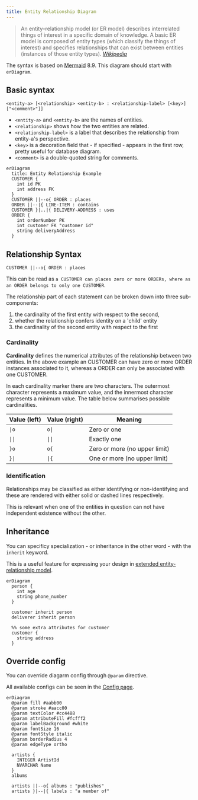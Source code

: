 ```yaml
---
title: Entity Relationship Diagram
---
```


> An entity–relationship model (or ER model) describes interrelated things of interest in a specific domain of knowledge. A basic ER model is composed of entity types (which classify the things of interest) and specifies relationships that can exist between entities (instances of those entity types).
> <cite><a href="https://en.wikipedia.org/wiki/Entity%E2%80%93relationship_model">Wikipedia</a></cite>

The syntax is based on [Mermaid](https://mermaid-js.github.io/mermaid/#/entityRelationshipDiagram) 8.9. This diagram should start with `erDiagram`.

## Basic syntax

```text
<entity-a> [<relationship> <entity-b> : <relationship-label> [<key>] ["<comment>"]]
```

- `<entity-a>` and `<entity-b>` are the names of entities.
- `<relationship>` shows how the two entities are related.
- `<relationship-label>` is a label that describes the relationship from entity-a's perspective.
- `<key>` is a decoration field that - if specified - appears in the first row, pretty useful for database diagram.
- `<comment>` is a double-quoted string for comments.

```pintora play
erDiagram
  title: Entity Relationship Example
  CUSTOMER {
    int id PK
    int address FK
  }
  CUSTOMER ||--o{ ORDER : places
  ORDER ||--|{ LINE-ITEM : contains
  CUSTOMER }|..|{ DELIVERY-ADDRESS : uses
  ORDER {
    int orderNumber PK
    int customer FK "customer id"
    string deliveryAddress
  }
```

## Relationship Syntax

```text
CUSTOMER ||--o{ ORDER : places
```

This can be read as `a CUSTOMER can places zero or more ORDERs, where as an ORDER belongs to only one CUSTOMER`.

The relationship part of each statement can be broken down into three sub-components:

1. the cardinality of the first entity with respect to the second,
2. whether the relationship confers identity on a 'child' entity
3. the cardinality of the second entity with respect to the first

### Cardinality

**Cardinality** defines the numerical attributes of the relationship between two entities. In the above example an CUSTOMER can have zero or more ORDER instances associated to it, whereas a ORDER can only be associated with one CUSTOMER.

In each cardinality marker there are two characters. The outermost character represents a maximum value, and the innermost character represents a minimum value. The table below summarises possible cardinalities.

| Value (left) | Value (right) | Meaning                       |
|--------------|---------------|-------------------------------|
| `\|o`        | `o\|`         | Zero or one                   |
| `\|\|`       | `\|\|`        | Exactly one                   |
| `}o`         | `o{`          | Zero or more (no upper limit) |
| `}\|`        | `\|{`         | One or more (no upper limit)  |

### Identification

Relationships may be classified as either identifying or non-identifying and these are rendered with either solid or dashed lines respectively.

This is relevant when one of the entities in question can not have independent existence without the other.

## Inheritance

You can specificy specialization - or inheritance in the other word - with the `inherit` keyword.

This is a useful feature for expressing your design in [extended entity-relationship model](https://en.wikipedia.org/wiki/Enhanced_entity%E2%80%93relationship_model).

```pintora play
erDiagram
  person {
    int age
    string phone_number
  }

  customer inherit person
  deliverer inherit person

  %% some extra attributes for customer
  customer {
    string address
  }
```

## Override config

You can override diagarm config through `@param` directive.

All available configs can be seen in the [Config page](../configuration/config.md#er).

```pintora play
erDiagram
  @param fill #aabb00
  @param stroke #aacc00
  @param textColor #cc4488
  @param attributeFill #fcfff2
  @param labelBackground #white
  @param fontSize 16
  @param fontStyle italic
  @param borderRadius 4
  @param edgeType ortho

  artists {
    INTEGER ArtistId
    NVARCHAR Name
  }
  albums

  artists ||--o{ albums : "publishes"
  artists }|--|{ labels : "a member of"
```
